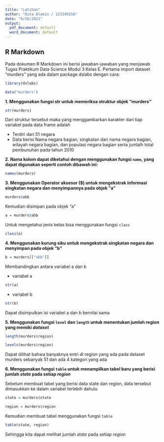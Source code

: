 ---
title: "Latihan"
author: "Duta Alamin / 123190156"
date: "9/26/2021"
output:
  pdf_document: default
  word_document: default
---

## R Markdown

Pada dokumen R Markdown ini berisi jawaban-jawaban yang menjawab Tugas Praktikum Data Science Modul 3 Kelas E. Pertama import dataset "murders" yang ada dalam package dslabs dengan cara:

```{r loading-libs}
library(dslabs)
```

```{r echo=TRUE}
data("murders")
```

**1. Menggunakan fungsi str untuk memeriksa struktur objek "murders"**

```{r}
str(murders)
```

Dari struktur tersebut maka yang menggambarkan karakter dari tiap variabel pada data frame adalah 

  + Terdiri dari 51 negara
  + Data berisi Nama negara bagian, singkatan dari nama negara bagian, wilayah negara bagian, dan populasi negara bagian serta jumlalh total pembunuhan pada tahun 2010
  
**2. Nama kolom dapat diketahui dengan menggunakan fungsi `name`, yang dapat digunakan seperti contoh dibawah ini:**

```{r}
names(murders)
```

**3. Menggunakan Operator aksesor ($) untuk mengekstrak informasi singkatan negara dan menyimpannya pada objek "a"**

```{r}
murders$abb
```

Kemudian disimpan pada objek "a"
```{r}
a = murders$abb
```

Untuk mengetahui jenis kelas bisa menggunakan fungsi `class`
```{r}
class(a)
```

**4. Menggunakan kurung siku untuk mengekstrak singkatan negara dan menyimpan pada objek "b"**
```{r}
b = murders[["abb"]]
```

Membandingkan antara variabel a dan b

* variabel a
```{r}
str(a)
```

* variabel b
```{r}
str(b)
```

Dapat disimpulkan isi variabel a dan b bernilai sama

**5. Menggunakan fungsi `level` dan `length` untuk menentukan jumlah region yang memiki _dataset_**

```{r}
length(murders$region)
```
```{r}
levels(murders$region)
```

Dapat dilihat bahwa banyaknya entri di region yang ada pada dataset murders sebanyak 51 dan ada 4 kategori yang ada

**6. Menggunakan fungsi `table` untuk menampilkan tabel baru yang berisi jumlah _state_ pada setiap _region_**

Sebelum membuat tabel yang berisi data state dan region, data tersebut dimasukkan ke dalam variabel terlebih dahulu
```{r}
state = murders$state
```
```{r}
region = murders$region
```

Kemudian membuat tabel menggunakan fungsi `table`
```{r}
table(state, region)
```

Sehingga kita dapat melihat jumlah _state_ pada setiap _region_
